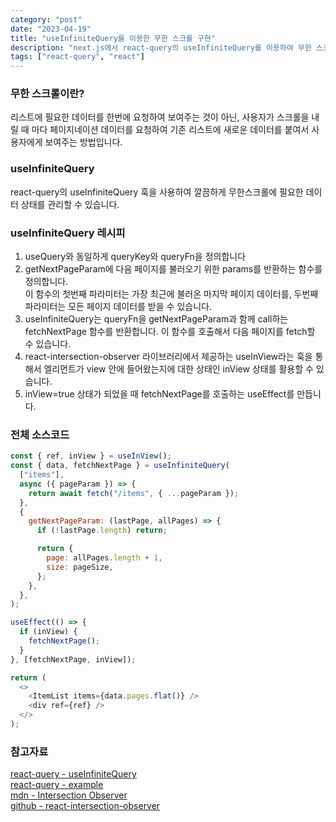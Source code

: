 ```yaml
---
category: "post"
date: "2023-04-19"
title: "useInfiniteQuery를 이용한 무한 스크롤 구현"
description: "next.js에서 react-query의 useInfiniteQuery를 이용하여 무한 스크롤 만들기"
tags: ["react-query", "react"]
---
```


### 무한 스크롤이란?

리스트에 필요한 데이터를 한번에 요청하여 보여주는 것이 아닌, 사용자가 스크롤을 내릴 때 마다 페이지네이션 데이터를 요청하여 기존 리스트에 새로운 데이터를 붙여서 사용자에게 보여주는 방법입니다.<br/>

### useInfiniteQuery

react-query의 useInfiniteQuery 훅을 사용하여 깔끔하게 무한스크롤에 필요한 데이터 상태를 관리할 수 있습니다.

### useInfiniteQuery 레시피

1. useQuery와 동일하게 queryKey와 queryFn을 정의합니다<br/>
2. getNextPageParam에 다음 페이지를 불러오기 위한 params를 반환하는 함수를 정의합니다.<br/>이 함수의 첫번째 파라미터는 가장 최근에 불러온 마지막 페이지 데이터를, 두번째 파라미터는 모든 페이지 데이터를 받을 수 있습니다.
3. useInfiniteQuery는 queryFn을 getNextPageParam과 함께 call하는 fetchNextPage 함수를 반환합니다. 이 함수를 호출해서 다음 페이지를 fetch할 수 있습니다.
4. react-intersection-observer 라이브러리에서 제공하는 useInView라는 훅을 통해서 엘리먼트가 view 안에 들어왔는지에 대한 상태인 inView 상태를 활용할 수 있습니다.
5. inView=true 상태가 되었을 때 fetchNextPage를 호출하는 useEffect를 만듭니다.

### 전체 소스코드

```javascript
const { ref, inView } = useInView();
const { data, fetchNextPage } = useInfiniteQuery(
  ["items"],
  async ({ pageParam }) => {
    return await fetch("/items", { ...pageParam });
  },
  {
    getNextPageParam: (lastPage, allPages) => {
      if (!lastPage.length) return;

      return {
        page: allPages.length + 1,
        size: pageSize,
      };
    },
  },
);

useEffect(() => {
  if (inView) {
    fetchNextPage();
  }
}, [fetchNextPage, inView]);

return (
  <>
    <ItemList items={data.pages.flat()} />
    <div ref={ref} />
  </>
);
```

### 참고자료

[react-query - useInfiniteQuery](https://tanstack.com/query/v4/docs/react/reference/useInfiniteQuery)<br/>
[react-query - example](https://tanstack.com/query/v4/docs/react/guides/infinite-queries#example)<br/>
[mdn - Intersection Observer](https://developer.mozilla.org/en-US/docs/Web/API/Intersection_Observer_API)<br/>
[github - react-intersection-observer](https://github.com/thebuilder/react-intersection-observer#readme)<br/>
